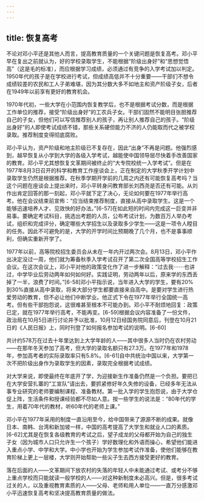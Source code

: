 ```yaml
---
---
---
```

title: 恢复高考
---



不论对邓小平还是其他人而言，提高教育质量的一个关键问题是恢复高考。邓小平早在复出之前就认为，好的学校录取学生，不能根据“阶级出身好”和“思想觉悟高”（这是毛的标准），而应根据学习成绩，必须通过有竞争的入学考试加以判定。1950年代的孩子是在学校进行考试，但成绩高低并不十分重要——干部们不想令成绩较差的农民和工人子弟难堪，因为其分数大多不如地主和资产阶级子女，后者在1949年以前享有更好的教育机会。

1970年代初，一些大学在小范围内恢复教学后，也不是根据考试分数，而是根据工作单位的推荐，接受“阶级出身好”的工农兵子女。干部们固然不能明目张胆推荐自己的子女，但他们可以写信推荐别人的孩子，再让别人推荐自己的孩子。“阶级出身好”的人即使考试成绩不错，那些关系硬但能力不济的人仍能取而代之被学校录取。推荐制度变得彻底腐败。

邓小平认为，资产阶级和地主阶级已不复存在，因此“出身”不再是问题。他强烈感到，越早恢复从小学到大学的各级入学考试，越能使中国领导层尽快着手改善国家的教育。邓小平尤其想恢复文革期间被终止的“大专院校统一入学考试”。但是在1977年8月3日召开的科学和教育工作座谈会上，正在制定的大学秋季开学计划中录取学生仍然是根据推荐。在秋季学期开学前的几周之内还有可能恢复高考吗？当这个问题在座谈会上提出来时，邓小平转身问教育部长刘西尧是否还有可能。从刘作出肯定回答的那一刻起，邓小平就下定了决心，无论如何要在1977年举行高考。他在会议结束前宣佈：“应当结束推荐制度，直接从高中录取学生。这是一个能够迅速培养人才、见效快的好办法。”[6-57]在如此短的时间内完成这一巨变并非易事。要确定考试科目，挑选出考题的人员，公布考试计划，为数百万人举办考试，组织和完成评分，确定哪些大学招生以及录取多少学生——这是一项令人瞠目的任务。因此不可避免的是，大学的开学时间比预期晚了几个月，也不是事事顺利，但确实重新开学了。

1977年以前，高等院校招生委员会从未在一年内开过两次会。8月13日，邓小平作出决定没过一周，他们就为筹备秋季入学考试召开了第二次全国高等学校招生工作会议。在这次会议上，邓小平对他的政策变化作了进一步解释：“过去我⋯⋯也讲过，中学毕业后劳动两年如何如何好。实践证明，劳动两年以后，原来学的东西丢掉了一半，浪费了时间。”[6-58]邓小平指示说，当年进入大学的学生，要有20%到30%直接从高中录取，将来大部分学生都要直接来自高中。是要对学生进行热爱劳动的教育，但不必让他们中断学业。他正式下令在1977年举行全国统一高考。但有些干部抱怨说，这很难甚至根本不可能办到。邓小平不耐烦地回复：政策已定，就在1977年举行高考，不能再变。[6-59]根据会议内容准备了一份文件，政治局在10月5日进行讨论并予以批准，10月12日经国务院同意后，刊登在10月21日的《人民日报》上，同时刊登了如何报名参加考试的说明。[6-60]

共计约578万在过去十年里达到上大学年龄的人——其中很多人当时仍在农村劳动——在那年冬天参加了高考，但大学的录取名额只有27.3万。在1977年和1978年，参加高考者的实际录取率只有5.8%。[6-61]自中共统治中国以来，大学第一次不把阶级出身作为录取学生的因素，录取完全根据考试成绩。

对大学来说，即使最终在年底开了学，为迎接新生作准备仍然是一个负担。要把已在大学安营扎寨的“工宣队”请出去，要抓紧修好年久失修的设备，已经多年无法从事专业研究的老师要编制课程、准备教材。第一批入学的学生抱怨说，由于大学仓促上阵，生活条件和授课经验都不尽如人意。按一些学生的说法是：“80年代的学生，用着70年代的教材，听60年代的老师上课。”

邓小平在1977年采用的制度一直沿用至今，给中国带来了源源不断的成果。就像日本、南韩、台湾和新加坡一样，中国的高考提高了大学生和就业人口的素质。[6-62]尤其是在恢复各级教育的考试之后，望子成龙的父母都开始为自己的独生子女（因为城市人口只允许生一个孩子）学好数理化和外语而操心，希望他们能进入重点小学、中学和大学。中小学也开始为学生参加考试作准备，使他们能够在教育阶梯上更上一层楼，大学则开始帮助一些尖子生去西方接受更好的教育。

落在后面的人——文革期间下放农村的失落的年轻人中未能通过考试、或考分不够上重点学校而只能就读一般学校的人——对这种新制度未必高兴。但是，很多考试过关的人，以及重视教育素质的人——父母、老师和用人单位——一直万分感激邓小平迅速恢复高考和坚决提高教育质量的做法。